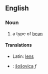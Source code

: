 ==English==
===Noun===

# a type of [[bean]]
====Translations====
*Latin: [[lens]]
*{{sk}}: [[šošovica#Slovak|šošovica]] ''f''